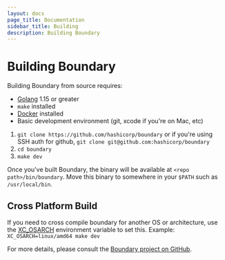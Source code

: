 ```yaml
---
layout: docs
page_title: Documentation
sidebar_title: Building
description: Building Boundary
---
```


# Building Boundary

Building Boundary from source requires:

- [Golang](https://golang.org/dl/) 1.15 or greater
- `make` installed
- [Docker](https://docs.docker.com/get-docker/) installed
- Basic development environment (git, xcode if you're on Mac, etc)

1. `git clone https://github.com/hashicorp/boundary` or if you're using SSH auth for
   github, `git clone git@github.com:hashicorp/boundary`
2. `cd boundary`
3. `make dev`

Once you've built Boundary, the binary will be available at `<repo path>/bin/boundary`. Move this
binary to somewhere in your `$PATH` such as `/usr/local/bin`.

## Cross Platform Build

If you need to cross compile boundary for another OS or architecture, use the [XC_OSARCH](https://github.com/hashicorp/boundary/blob/master/scripts/build.sh#L26)
environment variable to set this. Example: `XC_OSARCH=linux/amd64 make dev`

For more details, please consult the [Boundary project on GitHub](https://github.com/hashicorp/boundary#build-and-start-boundary-in-dev-mode).
